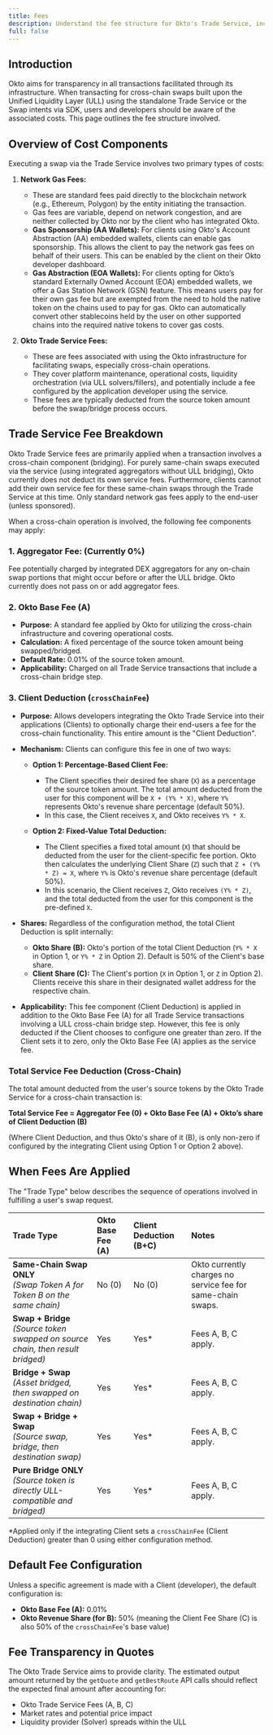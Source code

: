 ```yaml
---
title: Fees
description: Understand the fee structure for Okto's Trade Service, including network gas fees and Okto's service fees for cross-chain swaps.
full: false
---
```



## Introduction

Okto aims for transparency in all transactions facilitated through its infrastructure. When transacting for cross-chain swaps built upon the Unified Liquidity Layer (ULL) using the standalone Trade Service or the Swap intents via SDK, users and developers should be aware of the associated costs. This page outlines the fee structure involved.

## Overview of Cost Components

Executing a swap via the Trade Service involves two primary types of costs:

1.  **Network Gas Fees:**
    * These are standard fees paid directly to the blockchain network (e.g., Ethereum, Polygon) by the entity initiating the transaction.
    * Gas fees are variable, depend on network congestion, and are neither collected by Okto nor by the client who has integrated Okto.
    * **Gas Sponsorship (AA Wallets):** For clients using Okto's Account Abstraction (AA) embedded wallets, clients can enable gas sponsorship. This allows the client to pay the network gas fees on behalf of their users. This can be enabled by the client on their Okto developer dashboard.
    * **Gas Abstraction (EOA Wallets):** For clients opting for Okto’s standard Externally Owned Account (EOA) embedded wallets, we offer a Gas Station Network (GSN) feature. This means users pay for their own gas fee but are exempted from the need to hold the native token on the chains used to pay for gas. Okto can automatically convert other stablecoins held by the user on other supported chains into the required native tokens to cover gas costs.

2.  **Okto Trade Service Fees:**
    * These are fees associated with using the Okto infrastructure for facilitating swaps, especially cross-chain operations.
    * They cover platform maintenance, operational costs, liquidity orchestration (via ULL solvers/fillers), and potentially include a fee configured by the application developer using the service.
    * These fees are typically deducted from the source token amount before the swap/bridge process occurs.

## Trade Service Fee Breakdown

<FullscreenImage 
  src="/images/trade-service-fees.png" 
  alt="Trade Service Fees" 
  className="w-full md:w-auto max-w-full rounded-lg shadow-md" 
/>

Okto Trade Service fees are primarily applied when a transaction involves a cross-chain component (bridging). For purely same-chain swaps executed via the service (using integrated aggregators without ULL bridging), Okto currently does not deduct its own service fees. Furthermore, clients cannot add their own service fee for these same-chain swaps through the Trade Service at this time. Only standard network gas fees apply to the end-user (unless sponsored).

When a cross-chain operation is involved, the following fee components may apply:

### 1. Aggregator Fee: (Currently 0%)

Fee potentially charged by integrated DEX aggregators for any on-chain swap portions that might occur before or after the ULL bridge. Okto currently does not pass on or add aggregator fees.

### 2. Okto Base Fee (A)
- **Purpose:** A standard fee applied by Okto for utilizing the cross-chain infrastructure and covering operational costs.
- **Calculation:** A fixed percentage of the source token amount being swapped/bridged.
- **Default Rate:** 0.01% of the source token amount.
- **Applicability:** Charged on all Trade Service transactions that include a cross-chain bridge step.

### 3. Client Deduction (`crossChainFee`)
- **Purpose:** Allows developers integrating the Okto Trade Service into their applications (Clients) to optionally charge their end-users a fee for the cross-chain functionality. This entire amount is the "Client Deduction".
- **Mechanism:** Clients can configure this fee in one of two ways:
    -  **Option 1: Percentage-Based Client Fee:** 
    
        - The Client specifies their desired fee share (`X`) as a percentage of the source token amount. The total amount deducted from the user for this component will be `X + (Y% * X)`, where `Y%` represents Okto's revenue share percentage (default 50%).
        - In this case, the Client receives `X`, and Okto receives `Y% * X`.

    -  **Option 2: Fixed-Value Total Deduction:** 
        
        - The Client specifies a fixed total amount (`X`) that should be deducted from the user for the client-specific fee portion. Okto then calculates the underlying Client Share (`Z`) such that `Z + (Y% * Z) = X`, where `Y%` is Okto's revenue share percentage (default 50%).
        - In this scenario, the Client receives `Z`, Okto receives `(Y% * Z)`, and the total deducted from the user for this component is the pre-defined `X`.

- **Shares:** Regardless of the configuration method, the total Client Deduction is split internally:
    - **Okto Share (B):** Okto's portion of the total Client Deduction (`Y% * X` in Option 1, or `Y% * Z` in Option 2). Default is 50% of the Client's base share.
    - **Client Share (C):** The Client's portion (`X` in Option 1, or `Z` in Option 2). Clients receive this share in their designated wallet address for the respective chain.
- **Applicability:** This fee component (Client Deduction) is applied in addition to the Okto Base Fee (A) for all Trade Service transactions involving a ULL cross-chain bridge step. However, this fee is only deducted if the Client chooses to configure one greater than zero. If the Client sets it to zero, only the Okto Base Fee (A) applies as the service fee.

### Total Service Fee Deduction (Cross-Chain)

The total amount deducted from the user's source tokens by the Okto Trade Service for a cross-chain transaction is:

**Total Service Fee = Aggregator Fee (0) + Okto Base Fee (A) + Okto’s share of Client Deduction (B)**

(Where Client Deduction, and thus Okto's share of it (B), is only non-zero if configured by the integrating Client using Option 1 or Option 2 above).

## When Fees Are Applied

The "Trade Type" below describes the sequence of operations involved in fulfilling a user's swap request.

| Trade Type                                                                 | Okto Base Fee (A) | Client Deduction (B+C) | Notes                                                                                                                         |
| :------------------------------------------------------------------------- | :---------------- | :--------------------- | :---------------------------------------------------------------------------------------------------------------------------- |
| **Same-Chain Swap ONLY** <br/>*(Swap Token A for Token B on the same chain)* | No (0)            | No (0)                 | Okto currently charges no service fee for same-chain swaps.                                                                   |
| **Swap + Bridge** <br/>*(Source token swapped on source chain, then result bridged)* | Yes               | Yes* | Fees A, B, C apply.                                                                                                           |
| **Bridge + Swap** <br/>*(Asset bridged, then swapped on destination chain)* | Yes               | Yes* | Fees A, B, C apply.                                                                                                           |
| **Swap + Bridge + Swap** <br/>*(Source swap, bridge, then destination swap)* | Yes               | Yes* | Fees A, B, C apply.                                                                                                           |
| **Pure Bridge ONLY** <br/>*(Source token is directly ULL-compatible and bridged)* | Yes               | Yes* | Fees A, B, C apply.                                                                                                           |

*Applied only if the integrating Client sets a `crossChainFee` (Client Deduction) greater than 0 using either configuration method.

## Default Fee Configuration

Unless a specific agreement is made with a Client (developer), the default configuration is:

* **Okto Base Fee (A):** 0.01%
* **Okto Revenue Share (for B):** 50% (meaning the Client Fee Share (C) is also 50% of the `crossChainFee`'s base value)

## Fee Transparency in Quotes

The Okto Trade Service aims to provide clarity. The estimated output amount returned by the `getQuote` and `getBestRoute` API calls should reflect the expected final amount after accounting for:

* Okto Trade Service Fees (A, B, C)
* Market rates and potential price impact
* Liquidity provider (Solver) spreads within the ULL

